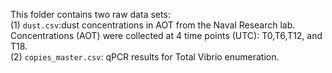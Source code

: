 This folder contains two raw data sets:\
(1) `dust.csv`:dust concentrations in AOT from the Naval Research lab. Concentrations (AOT) were collected at 4 time points (UTC): T0,T6,T12, and T18.\
(2) `copies_master.csv`:  qPCR results for Total Vibrio enumeration. 